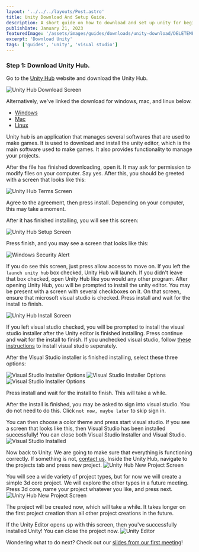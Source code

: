 ```yaml
---
layout: '../../../layouts/Post.astro'
title: Unity Download And Setup Guide.
description: A short guide on how to download and set up unity for beginners. Also includes instructions on how to install visual studio with Unity.
publishDate: January 21, 2023
featuredImage: '/assets/images/guides/downloads/unity-download/DELETEME16.png'
excerpt: 'Download Unity'
tags: ['guides', 'unity', 'visual studio']
---
```


### Step 1: Download Unity Hub.

Go to the [Unity Hub](https://unity.com/download) website and download the Unity Hub. 

![Unity Hub Download Screen](/assets/images/guides/downloads/unity-download/DELETEME17.png) 

Alternatively, we've linked the download for windows, mac, and linux below.

- [Windows](https://public-cdn.cloud.unity3d.com/hub/prod/UnityHubSetup.exe)
- [Mac](https://public-cdn.cloud.unity3d.com/hub/prod/UnityHubSetup.dmg)
- [Linux](https://public-cdn.cloud.unity3d.com/hub/prod/UnityHubSetup.AppImage)

Unity hub is an application that manages several softwares that are used to make games. It is used to download and install the unity editor, which is the main software used to make games. It also provides functionality to manage your projects.

After the file has finished downloading, open it. It may ask for permission to modify files on your computer. Say yes. After this, you should be greeted with a screen that looks like this:

![Unity Hub Terms Screen](/assets/images/guides/downloads/unity-download/DELETEME19.png)

Agree to the agreement, then press install. Depending on your computer, this may take a moment.

After it has finished installing, you will see this screen:

![Unity Hub Setup Screen](/assets/images/guides/downloads/unity-download/DELETEME20.png)

Press finish, and you may see a screen that looks like this:

![Windows Security Alert](/assets/images/guides/downloads/unity-download/DELETEME21.png)

If you do see this screen, just press allow access to move on. If you left the ```launch unity hub``` box checked, Unity Hub will launch. If you didn't leave that box checked, open Unity Hub like you would any other program.
After opening Unity Hub, you will be prompted to install the unity editor. You may be present with a screen with several checkboxes on it. On that screen, ensure that microsoft visual studio is checked. Press install and wait for the install to finish.

![Unity Hub Install Screen](/assets/images/guides/downloads/unity-download/DELETEME22.png)

If you left visual studio checked, you will be prompted to install the visual studio installer after the Unity editor is finished installing. Press continue and wait for the install to finish. If you unchecked visual studio, follow [these instructions](/guides/download-guides/vs-download) to install visual studio seperately.

After the Visual Studio installer is finished installing, select these three options:

![Visual Studio Installer Options](/assets/images/guides/downloads/unity-download/DELETEME23.png)
![Visual Studio Installer Options](/assets/images/guides/downloads/unity-download/DELETEME24.png)
![Visual Studio Installer Options](/assets/images/guides/downloads/unity-download/DELETEME25.png)

Press install and wait for the install to finish. This will take a while.

After the install is finished, you may be asked to sign into visual studio. You do not need to do this. Click ```not now, maybe later``` to skip sign in.

You can then choose a color theme and press start visual studio. If you see a screen that looks like this, then Visual Studio has been installed successfully! You can close both Visual Studio Installer and Visual Studio.
![Visual Studio Installed](/assets/images/guides/downloads/unity-download/DELETEME26.png)

Now back to Unity. We are going to make sure that everything is functioning correctly. If something is not, [contact us](/club/contact). Inside the Unity Hub, navigate to the projects tab and press new project.
![Unity Hub New Project Screen](/assets/images/guides/downloads/unity-download/DELETEME27.png)

You will see a wide variety of project types, but for now we will create a simple 3d core project. We will explore the other types in a future meeting. Press 3d core, name your project whatever you like, and press next.
![Unity Hub New Project Screen](/assets/images/guides/downloads/unity-download/DELETEME28.png)

The project will be created now, which will take a while. It takes longer on the first project creation than all other project creations in the future.

If the Unity Editor opens up with this screen, then you've successfully installed Unity! You can close the project now.
![Unity Editor](/assets/images/guides/downloads/unity-download/DELETEME29.png)

Wondering what to do next? Check out our [slides from our first meeting](/lessons/posts/2023-01-18)!